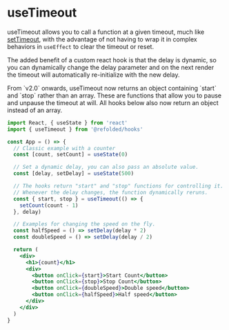 
# useTimeout

useTimeout allows you to call a function at a given timeout, much like [setTimeout](https://developer.mozilla.org/en-US/docs/Web/API/setTimeout), with the advantage of not having to wrap it in complex behaviors in `useEffect` to clear the timeout or reset.

The added benefit of a custom react hook is that the delay is dynamic, so you can dynamically change the delay parameter and on the next render the timeout will automatically re-initialize with the new delay.

<Callout type="warning" emoji="⚠️">
  From `v2.0` onwards, useTimeout now returns an object containing `start` and
  `stop` rather than an array. These are functions that allow you to pause and
  unpause the timeout at will. All hooks below also now return an object instead
  of an array.
</Callout>

```jsx
import React, { useState } from 'react'
import { useTimeout } from '@refolded/hooks'

const App = () => {
  // Classic example with a counter
  const [count, setCount] = useState(0)

  // Set a dynamic delay, you can also pass an absolute value.
  const [delay, setDelay] = useState(500)

  // The hooks return "start" and "stop" functions for controlling it.
  // Whenever the delay changes, the function dynamically reruns.
  const { start, stop } = useTimeout(() => {
    setCount(count - 1)
  }, delay)

  // Examples for changing the speed on the fly.
  const halfSpeed = () => setDelay(delay * 2)
  const doubleSpeed = () => setDelay(delay / 2)

  return (
    <div>
      <h1>{count}</h1>
      <div>
        <button onClick={start}>Start Count</button>
        <button onClick={stop}>Stop Count</button>
        <button onClick={doubleSpeed}>Double speed</button>
        <button onClick={halfSpeed}>Half speed</button>
      </div>
    </div>
  )
}
```

